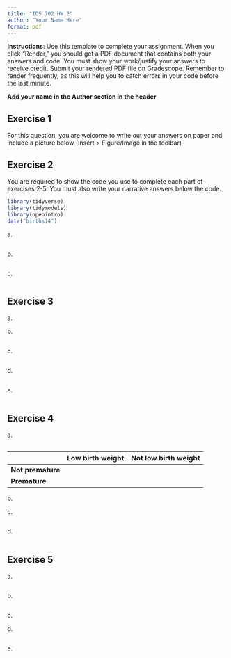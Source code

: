 ```yaml
---
title: "IDS 702 HW 2"
author: "Your Name Here"
format: pdf
---
```


**Instructions**: Use this template to complete your assignment. When you click "Render," you should get a PDF document that contains both your answers and code. You must show your work/justify your answers to receive credit. Submit your rendered PDF file on Gradescope. Remember to render frequently, as this will help you to catch errors in your code before the last minute.

**Add your name in the Author section in the header**

## Exercise 1

For this question, you are welcome to write out your answers on paper and include a picture below (Insert \> Figure/Image in the toolbar)

## Exercise 2

You are required to show the code you use to complete each part of exercises 2-5. You must also write your narrative answers below the code.

```r
library(tidyverse)
library(tidymodels)
library(openintro)
data("births14")
```

a\.

```r

```

b\.

```r

```

c\.

```r

```

## Exercise 3

a\.

b\.

```r

```

c\.

```r

```

d\.

```r

```

e\.

```r

```

## Exercise 4

a\.

```r

```

|                   | Low birth weight | Not low birth weight |
|-------------------|------------------|----------------------|
| **Not premature** |                  |                      |
| **Premature**     |                  |                      |

b\.

c\.

```r

```

d\.

```r

```

## Exercise 5

a\.

```r

```

b\.

```r

```

c\.

d\.

```r

```

e\.

```r

```
